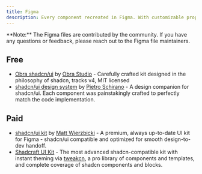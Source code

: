 ```yaml
---
title: Figma
description: Every component recreated in Figma. With customizable props, typography and icons.
---
```


<Callout>
  **Note:** The Figma files are contributed by the community. If you have any
  questions or feedback, please reach out to the Figma file maintainers.
</Callout>

## Free

- [Obra shadcn/ui](https://www.figma.com/community/file/1514746685758799870/obra-shadcn-ui) by [Obra Studio](https://obra.studio/) - Carefully crafted kit designed in the philosophy of shadcn, tracks v4, MIT licensed
- [shadcn/ui design system](https://www.figma.com/community/file/1203061493325953101) by [Pietro Schirano](https://twitter.com/skirano) - A design companion for shadcn/ui. Each component was painstakingly crafted to perfectly match the code implementation.

## Paid

- [shadcn/ui kit](https://shadcndesign.com) by [ Matt Wierzbicki](https://x.com/matsugfx) - A premium, always up-to-date UI kit for Figma - shadcn/ui compatible and optimized for smooth design-to-dev handoff.
- [Shadcraft UI Kit](https://shadcraft.com) - The most advanced shadcn-compatible kit with instant theming via [tweakcn](https://tweakcn.com), a pro library of components and templates, and complete coverage of shadcn components and blocks.

